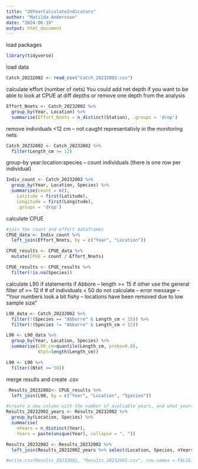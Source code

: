```yaml
---
title: "20YearCalculateIndicators"
author: "Matilda Andersson"
date: "2024-06-19"
output: html_document
---
```


load packages
```r
library(tidyverse)
```

load data
```r
Catch_20232002 <- read_csv("Catch_20232002.csv")
```

calculate effort (number of nets)
You could add net depth if you want to be able to look at CPUE at diff depths or remove one depth from the analysis
```r
Effort_Nnets <- Catch_20232002 %>%
  group_by(Year, Location) %>%
  summarise(Effort_Nnets = n_distinct(Station), .groups = 'drop')
```

remove individuals <12 cm -- not caught representativly in the monitoring nets
```r
Catch_20232002 <- Catch_20232002 %>%
  filter(Length_cm >= 12)
```

group-by year:location:species -- count individuals (there is one row per individual)
```r
Indiv_count <- Catch_20232002 %>%
  group_by(Year, Location, Species) %>%
  summarise(count = n(),
    Latitude = first(Latitude),
    Longitude = first(Longitude),
    .groups = 'drop')
```

calculate CPUE
```r
#join the count and effort dataframes
CPUE_data <- Indiv_count %>%
  left_join(Effort_Nnets, by = c("Year", "Location"))

CPUE_results <- CPUE_data %>%
  mutate(CPUE = count / Effort_Nnets)

CPUE_results <- CPUE_results %>%
  filter(!is.na(Species))
```

calculate L90
if statements 
if Abbore -- length >= 15
if other use the general filter of >= 12
if # of individuals < 50 do not calculate -- error message -- "Your numbers look a bit fishy -- locations have been removed due to low sample size"
```r
L90_data <- Catch_20232002 %>%
  filter(!(Species == "Abborre" & Length_cm < 15)) %>%
  filter(!(Species != "Abborre" & Length_cm < 12))

L90 <- L90_data %>%   
  group_by(Year, Location, Species) %>%
  summarise(L90_cm=quantile(Length_cm, probs=0.9),
            Ntot=length(Length_cm))

L90 <- L90 %>%
  filter((Ntot >= 50))
```

merge results and create .csv
```r
 Results_20232002<- CPUE_results %>%
  left_join(L90, by = c("Year", "Location", "Species"))

#create a new column with the number of avaliable years, and what years
Results_20232002_years <- Results_20232002 %>%
  group_by(Location, Species) %>%
  summarise(
    nYears = n_distinct(Year),
    Years = paste(unique(Year), collapse = ", "))

Results_20232002 <- Results_20232002 %>%
  left_join(Results_20232002_years %>% select(Location, Species, nYears, Years), by = c("Location", "Species"))

#write.csv(Results_20232002, "Results_20232002.csv", row.names = FALSE)
```


